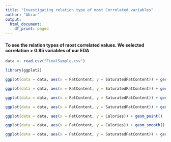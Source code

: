 ---
title: "Investigating relation type of most Correlated variables"
author: "Abrar"
output:
  html_document:
    df_print: paged
---

#### To see the relation types of most correlated values. We selected correlation > 0.85 variables of our EDA

```{r}
data <- read.csv("FinalSample.csv")

```


```{r}
library(ggplot2)
```

```{r}
ggplot(data = data, aes(x = FatContent, y = SaturatedFatContent)) + geom_point()
```

```{r}
ggplot(data = data, aes(x = FatContent, y = SaturatedFatContent)) + geom_smooth()

```


```{r}
ggplot(data = data, aes(x = FatContent, y = SaturatedFatContent)) + geom_smooth(method = "lm")

```

```{r}
ggplot(data = data, aes(x = FatContent, y = SaturatedFatContent)) + geom_smooth(method = "lm", formula = y ~ poly(x, 3))

```

```{r}
ggplot(data = data, aes(x = FatContent, y = Calories)) + geom_point()
```
```{r}
ggplot(data = data, aes(x = FatContent, y = Calories)) + geom_smooth()
```
```{r}
ggplot(data = data, aes(x = FatContent, y = SaturatedFatContent)) + geom_smooth(method = "lm")
```

